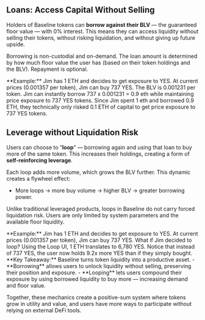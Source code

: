 
## Loans: Access Capital Without Selling 

Holders of Baseline tokens can **borrow against their BLV** — the guaranteed floor value — with 0% interest. 
This means they can access liquidity without selling their tokens, without risking liquidation, and without 
giving up future upside.

Borrowing is non-custodial and on-demand. The loan amount is determined by how much floor value the user 
has (based on their token holdings and the BLV). Repayment is optional.

<Callout type="info" emoji="" >
**Example:**
Jim has 1 ETH and decides to get exposure to YES. At current prices (0.001357 per token), Jim can buy 737 YES.
The BLV is 0.001231 per token. Jim can instantly borrow 737 x 0.001231 = 0.9 eth while maintaining price 
exposure to 737 YES tokens. Since Jim spent 1 eth and borrowed 0.9 ETH, they technically only risked 0.1 ETH 
of capital to get price exposure to 737 YES tokens.
</Callout>


## Leverage without Liquidation Risk

Users can choose to “**loop**” — borrowing again and using that loan to buy more of the same token. 
This increases their holdings, creating a form of **self-reinforcing leverage**.

Each loop adds more volume, which grows the BLV further. This dynamic creates a flywheel effect:
- More loops → more buy volume → higher BLV → greater borrowing power.

Unlike traditional leveraged products, loops in Baseline do not carry forced liquidation risk. Users are 
only limited by system parameters and the available floor liquidity.

<Callout type="info" emoji="" >
**Example:** 
Jim has 1 ETH and decides to get exposure to YES. At current prices (0.001357 per token), 
Jim can buy 737 YES.
What if Jim decided to loop? Using the Loop UI, 1 ETH translates to 6,780 YES. Notice that instead of 737 YES, 
the user now holds 9.2x more YES than if they simply bought.
</Callout>


<Callout type="info" emoji="💡">
**Key Takeaway:** Baseline turns token liquidity into a productive asset.
- **Borrowing** allows users to unlock liquidity without selling, preserving their position and exposure.
- **Looping** lets users compound their exposure by using borrowed liquidity to buy more — increasing demand and floor value.

Together, these mechanics create a positive-sum system where tokens grow in utility and value, and users have 
more ways to participate without relying on external DeFi tools.
</Callout>
